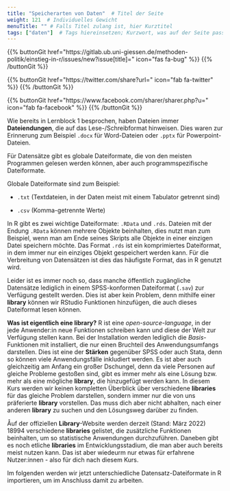```yaml
---
title: "Speicherarten von Daten"  # Titel der Seite
weight: 121  # Individuelles Gewicht 
menuTitle: "" # Falls Titel zulang ist, hier Kurztitel
tags: ["daten"]  # Tags hiereinsetzen; Kurzwort, was auf der Seite passsiert
---
```


{{% buttonGit href=\"https\:\/\/gitlab.ub.uni-giessen.de\/methoden-politik\/einstieg-in-r\/issues\/new?issue[title]=\" icon=\"fas fa-bug\" %}} {{% /buttonGit %}} 

{{% buttonGit href=\"https\:\/\/twitter.com\/share?url=\" icon=\"fab fa-twitter\" %}} {{% /buttonGit %}}

{{% buttonGit href=\"https\:\/\/www.facebook.com\/sharer\/sharer.php?u=\" icon=\"fab fa-facebook\" %}} {{% /buttonGit %}}

Wie bereits in Lernblock 1 besprochen, haben Dateien immer **Dateiendungen**, die auf das Lese-/Schreibformat hinweisen. Dies waren zur Erinnerung zum Beispiel `.docx` für Word-Dateien oder `.pptx` für Powerpoint-Dateien. 

Für Datensätze gibt es globale Dateiformate, die von den meisten Programmen gelesen werden können, aber auch programmspezifische Dateiformate. 

Globale Dateiformate sind zum Beispiel:

- `.txt` (Textdateien, in der Daten meist mit einem Tabulator getrennt sind)

- `.csv` (Komma-getrennte Werte)

In R gibt es zwei wichtige Dateiformate: `.RData` und `.rds`. Dateien mit der Endung `.RData` können mehrere Objekte beinhalten, dies nutzt man zum Beispiel, wenn man am Ende seines Skripts alle Objekte in einer einzigen Datei speichern möchte. Das Format `.rds` ist ein komprimiertes Dateiformat, in dem immer nur ein einziges Objekt gespeichert werden kann. Für die Verbreitung von Datensätzen ist dies das häufigste Format, das in R genutzt wird. 

Leider ist es immer noch so, dass manche öffentlich zugängliche Datensätze lediglich in einem SPSS-konformen Dateiformat (`.sav`) zur Verfügung gestellt werden. Dies ist aber kein Problem, denn mithilfe einer **library** können wir RStudio Funktionen hinzufügen, die auch dieses Dateiformat lesen können. 

**Was ist eigentlich eine library?**
R ist eine *open-source-language*, in der jede Anwender:in neue Funktionen schreiben kann und diese der Welt zur Verfügung stellen kann. Bei der Installation werden lediglich die *Basis*-Funktionen mit installiert, die nur einen Bruchteil des Anwendungsumfangs darstellen. Dies ist eine der **Stärken** gegenüber SPSS oder auch Stata, denn so können viele Anwendungsfälle inkludiert werden. Es ist aber auch gleichzeitig am Anfang ein großer Dschungel, denn da viele Personen auf gleiche Probleme gestoßen sind, gibt es immer mehr als eine Lösung bzw. mehr als eine mögliche **library**, die hinzugefügt werden kann. In diesem Kurs werden wir keinen kompletten Überblick über verschiedene **libraries** für das gleiche Problem darstellen, sondern immer nur die von uns präferierte **library** vorstellen. Das muss dich aber nicht abhalten, nach einer anderen **library** zu suchen und den Lösungsweg darüber zu finden. 

Åuf der offiziellen **Library**-Website werden derzeit (Stand: März 2022) 18994 verschiedene **libraries** gelistet, die zusätzliche Funktionen beinhalten, um so statistische Anwendungen durchzuführen. Daneben gibt es noch etliche **libraries** im Entwicklungsstadium, die man aber auch bereits meist nutzen kann. Das ist aber wiedeurm nur etwas für erfahrene Nutzer:innen - also für dich nach diesem Kurs. 

Im folgenden werden wir jetzt unterschiedliche Datensatz-Dateiformate in R importieren, um im Anschluss damit zu arbeiten. 